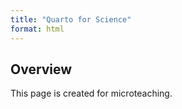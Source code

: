 ```yaml
---
title: "Quarto for Science"
format: html
---
```



## Overview

This page is created for microteaching.

